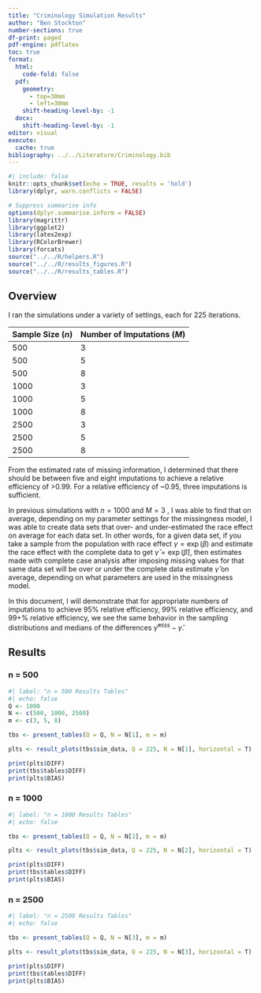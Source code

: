 ```yaml
---
title: "Criminology Simulation Results"
author: "Ben Stockton"
number-sections: true 
df-print: paged
pdf-engine: pdflatex
toc: true
format: 
  html: 
    code-fold: false
  pdf:
    geometry: 
      - top=30mm
      - left=30mm
    shift-heading-level-by: -1
  docx:
    shift-heading-level-by: -1
editor: visual
execute: 
  cache: true
bibliography: ../../Literature/Criminology.bib
---
```


```r
#| include: false
knitr::opts_chunk$set(echo = TRUE, results = 'hold')
library(dplyr, warn.conflicts = FALSE)

# Suppress summarise info
options(dplyr.summarise.inform = FALSE)
library(magrittr)
library(ggplot2)
library(latex2exp)
library(RColorBrewer)
library(forcats)
source("../../R/helpers.R")
source("../../R/results_figures.R")
source("../../R/results_tables.R")
```

## Overview

I ran the simulations under a variety of settings, each for 225 iterations.

| Sample Size ($n$) | Number of Imputations ($M$) |
|-------------------|-----------------------------|
| 500               | 3                           |
| 500               | 5                           |
| 500               | 8                           |
| 1000              | 3                           |
| 1000              | 5                           |
| 1000              | 8                           |
| 2500              | 3                           |
| 2500              | 5                           |
| 2500              | 8                           |

From the estimated rate of missing information, I determined that there should be between five and eight imputations to achieve a relative efficiency of \>0.99. For a relative efficiency of \~0.95, three imputations is sufficient.

In previous simulations with $n = 1000$ and $M = 3$ , I was able to find that on average, depending on my parameter settings for the missingness model, I was able to create data sets that over- and under-estimated the race effect on average for each data set. In other words, for a given data set, if you take a sample from the population with race effect $\gamma = \exp(\beta)$ and estimate the race effect with the complete data to get $\hat{\gamma} = \exp(\hat{\beta})$, then estimates made with complete case analysis after imposing missing values for that same data set will be over or under the complete data estimate $\hat{\gamma}$ on average, depending on what parameters are used in the missingness model.

In this document, I will demonstrate that for appropriate numbers of imputations to achieve 95% relative efficiency, 99% relative efficiency, and 99+% relative efficiency, we see the same behavior in the sampling distributions and medians of the differences $\hat{\gamma}^{miss} - \hat{\gamma}$.

## Results

### n = 500

```r
#| label: "n = 500 Results Tables"
#| echo: false
Q <- 1000
N <- c(500, 1000, 2500)
m <- c(3, 5, 8)

tbs <- present_tables(Q = Q, N = N[1], m = m)

plts <- result_plots(tbs$sim_data, Q = 225, N = N[1], horizontal = T)

print(plts$DIFF)
print(tbs$tables$DIFF)
print(plts$BIAS)
```

### n = 1000

```r
#| label: "n = 1000 Results Tables"
#| echo: false

tbs <- present_tables(Q = Q, N = N[2], m = m)

plts <- result_plots(tbs$sim_data, Q = 225, N = N[2], horizontal = T)

print(plts$DIFF)
print(tbs$tables$DIFF)
print(plts$BIAS)
```

### n = 2500

```r
#| label: "n = 2500 Results Tables"
#| echo: false

tbs <- present_tables(Q = Q, N = N[3], m = m)

plts <- result_plots(tbs$sim_data, Q = 225, N = N[3], horizontal = T)

print(plts$DIFF)
print(tbs$tables$DIFF)
print(plts$BIAS)
```
